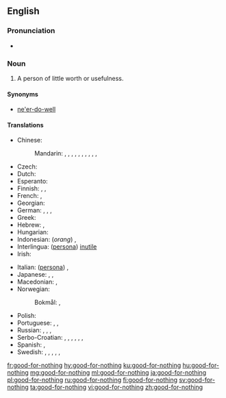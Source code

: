 {{also|good for nothing}}
==English==

===Pronunciation===
* {{audio|en-us-good-for-nothing.ogg|Audio (US)|lang=en}}

===Noun===
{{en-noun|head=[[good]]-[[for]]-[[nothing]]}}

# A person of little worth or usefulness.

====Synonyms====
* [[ne'er-do-well]]

====Translations====
{{trans-top|A person of little worth or usefulness}}
* Chinese:
*: Mandarin: {{t+|cmn|一無是處|sc=Hani}}, {{t+|cmn|一无是处|tr=yīwúshìchù|sc=Hani}}, {{t+|cmn|不稂不莠|tr=bùlángbùyǒu|sc=Hani}}, {{t|cmn|窩囊|sc=Hani}}, {{t+|cmn|窝囊|tr=wōnang|sc=Hani}}, {{t|cmn|沒出息|sc=Hani}}, {{t+|cmn|没出息|tr=méi chūxi|sc=Hani}}, {{t|cmn|玩兒鬧|sc=Hani}}, {{t|cmn|玩儿闹|tr=wánrnào|sc=Hani}}, {{t|cmn|不是東西|sc=Hani}}, {{t|cmn|不是东西|tr=bù shì dōngxi|sc=Hani}}
* Czech: {{t|cs|budižkničemu|m}}
* Dutch: {{t+|nl|nietsnut|m|f}}
* Esperanto: {{t|eo|sentaŭgulo}}
* Finnish: {{t+|fi|nolla}}, {{t+|fi|hulttio}}, {{t|fi|hanttapuli}}
* French: {{t+|fr|bon à rien|m}}, {{t+|fr|vaurien|m}}
* Georgian: {{t|ka|უვარგისი|sc=Geor}}
* German: {{t+|de|Taugenichts|m}}, {{t+|de|Nichtsnutz|m}}, {{t|de|Herumtreiber}}, {{t+|de|Tunichtgut|m}}
* Greek: {{t+|el|χαραμοφάης|m|tr=charamofáis}}
* Hebrew: {{t+|he|לא יוצלח|m|tr=Lo Yuts'lahh}}, {{t|he|חסר תועלת|m|tr=chasar thoeleth|sc=Hebr}}
* Hungarian: {{t+|hu|semmirekellő}}
* Indonesian: (''orang'') {{t+|id|brengsek}}, {{t+|id|sampah}}
* Interlingua: ([[persona]]) [[inutile]]
* Irish: {{t|ga|cúl-le-rath|m}}
{{trans-mid}}
* Italian: ([[persona]]) {{t+|it|inutile|f}}, {{t|it|buono a nulla|m}}
* Japanese: {{t|ja|碌でなし|tr=ろくでなし, rokudenashi}}, {{t|ja|仕様の無い|tr=しようのない, shiyō-no nai}}, {{t|ja|下らない|tr=くだらない, kudaranai}}
* Macedonian: {{t|mk|пацер|m|tr=pácer|sc=Cyrl}}, {{t|mk|бескорисен|m|tr=beskórisen|sc=Cyrl}}
* Norwegian:
*: Bokmål: {{t+|nb|døgenikt|m}}, {{t+|nb|drog|n}}
* Polish: {{t+|pl|do niczego}}
* Portuguese: {{t+|pt|inútil|m|f}}, {{t+|pt|imprestável|m|f}}, {{t+|pt|zero à esquerda|m}}
* Russian: {{t+|ru|никчёмный|tr=nikčómnyj}}, {{t+|ru|бесполезный|tr=bespoléznyj}}, {{t+|ru|никудышный|tr=nikudýšnyj}}, {{t+|ru|бездельник|m|tr=bezdél'nik}}
* Serbo-Croatian: {{t+|sh|ništarija|m}}, {{t+|sh|niškoristi|n}}, {{t+|sh|probisvijet|m}}, {{t+|sh|bitanga|f}}, {{t+|sh|zgubidan|m}}, {{t+|sh|klošar|m}}, {{t|sh|ljenčarija|f}}
* Spanish: {{t|es|bueno-para-nada|m}}, {{t|es|buena-para-nada|f}}
* Swedish: {{t+|sv|odugling|c}}, {{t+|sv|slashas|c}}, {{t+|sv|odåga|c}}, {{t|sv|drönare|c}}, {{t+|sv|nolla|c}}, {{t+|sv|klantskalle|c}}
{{trans-bottom}}

[[fr:good-for-nothing]]
[[hy:good-for-nothing]]
[[ku:good-for-nothing]]
[[hu:good-for-nothing]]
[[mg:good-for-nothing]]
[[ml:good-for-nothing]]
[[ja:good-for-nothing]]
[[pl:good-for-nothing]]
[[ru:good-for-nothing]]
[[fi:good-for-nothing]]
[[sv:good-for-nothing]]
[[ta:good-for-nothing]]
[[vi:good-for-nothing]]
[[zh:good-for-nothing]]